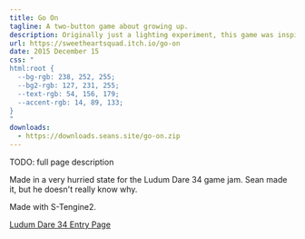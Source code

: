 ```yaml
---
title: Go On
tagline: A two-button game about growing up.
description: Originally just a lighting experiment, this game was inspired by <em>Passage</em> and is awfully moody.
url: https://sweetheartsquad.itch.io/go-on
date: 2015 December 15
css: "
html:root {
  --bg-rgb: 238, 252, 255;
  --bg2-rgb: 127, 231, 255;
  --text-rgb: 54, 156, 179;
  --accent-rgb: 14, 89, 133;
}
"
downloads:
  - https://downloads.seans.site/go-on.zip
---
```


TODO: full page description



Made in a very hurried state for the Ludum Dare 34 game jam. Sean made it, but he doesn't really know why.

Made with S-Tengine2.

[Ludum Dare 34 Entry Page](http://ludumdare.com/compo/ludum-dare-34/?action=preview&uid=50235)
